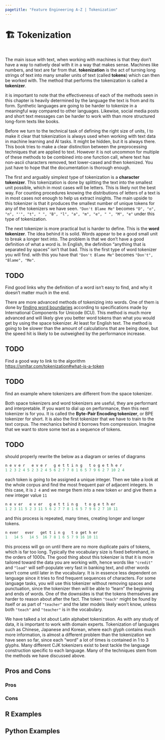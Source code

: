 ```yaml
---
pagetitle: "Feature Engineering A-Z | Tokenization"
---
```


# 🏗️ Tokenization {#sec-text-tokenization}

::: {style="visibility: hidden; height: 0px;"}
## Tokenization
:::

The main issue with text, when working with machines is that they don't have a way to natively deal with it in a way that makes sense. Machines like numbers, and text are far from that. **tokenization** is the act of turning long strings of text into many smaller units of text (called **tokens**) which can then be worked with. The method that performs the tokenization is called a **tokenizer**.

::: {.callout-note}
it is important to note that the effectiveness of each of the methods seen in this chapter is heavily determined by the language the text is from and its form. Synthetic languages are going to be harder to tokenize in a meaningful way compared to other languages. Likewise, social media posts and short text messages can be harder to work with than more structured long-form texts like books. 
:::

Before we turn to the technical task of defining the right size of units, I to make it clear that tokenization is always used when working with text data in machine learning and AI tasks. It might be hidden, but it is always there. This book tries to make a clear distinction between the preprocessing techniques that are applied to text. However it is not uncommon for multiple of these methods to be combined into one function call, where text has non-ascii characters removed, text lower-cased and then tokenized. You just have to hope that the documentation is thorough enough.

The first and arguably simplest type of tokenization is a **character tokenizer**. This tokenization is done by splitting the text into the smallest unit possible, which in most cases will be letters. This is likely not the best way. For counting procedures knowing the distributions of letters of a text is in most cases not enough to help us extract insights. The main upside to this tokenizer is that it produces the smallest number of unique tokens for any of the tokenizers we have seen. `"Don't Blame Me"` becomes `"D", "o", "n", "'", "t", " ", "B", "l", "a", "m", "e", " ", "M", "e"` under this type of tokenization.

The next tokenizer is more practical but is harder to define. This is the **word tokenizer**. The idea behind it is solid. Words appear to be a good small unit to break a longer text into. The problem is that we don't have a good definition of what a word is. In English, the definition "anything that is separated by spaces" isn't that bad. This is the first type of word tokenizer you will find. with this you have that `"Don't Blame Me"` becomes `"Don't", "Blame", "Me"`.

::: {.callout-caution}
# TODO

Find good links why the definition of a word isn't easy to find, and why it doesn't matter much in the end.
:::

There are more advanced methods of tokenizing into words. One of them is done by [finding word boundaries](https://www.unicode.org/reports/tr29/tr29-35.html#Default_Word_Boundaries) according to specifications made by International Components for Unicode (ICU). This method is much more advanced and will likely give you better word tokens than what you would get by using the space tokenizer. At least for English text. The method is going to be slower than the amount of calculations that are being done, but the speed hit is likely to be outweighed by the performance increase.

::: {.callout-caution}
# TODO
Find a good way to link to the algorithm <https://smltar.com/tokenization#what-is-a-token>
:::

::: {.callout-caution}
# TODO

find an example where tokenizers are different from the space tokenizer.
:::

Both space tokenizers and word tokenizers are useful, they are performant and interpretable. If you want to dial up on performance, then this next tokenizer is for you. It is called the **Byte-Pair Encoding tokenizer**, or BPE tokenizer for short. It is also the first tokenizer that we have to train to the text corpus. The mechanics behind it borrows from compression. Imagine that we want to store some text as a sequence of tokens.

::: {.callout-caution}
# TODO

should properly rewrite the below as a diagram or series of diagrams
:::

```r
n e v e r   e v e r   g e t t i n g   t o g e t h e r 
1 2 3 2 4 5 2 3 2 4 5 6 2 7 7 8 1 6 5 7 9 6 2 7 10 2 4
```

each token is going to be assigned a unique integer. Then we take a look at the whole corpus and find the most frequent pair of adjacent integers. In this case, it is `2 4` and we merge them into a new token `er` and give them a new integer value `11`

```r
n e v er   e v er   g e t t i n g   t o g e t h er 
1 2 3 11 5 2 3 11 5 6 2 7 7 8 1 6 5 7 9 6 2 7 10 11
```

and this process is repeated, many times, creating longer and longer tokens.

```r
n ever   ever   get t i n g   t o get h er 
1   14 5   14 5  16 7 8 1 6 5 7 9 16 10 11
```

this process will go on until there are no more duplicate pairs of tokens, which is far too long. Typically the vocabulary size is fixed beforehand, in the orders of 1000s. The good thing about this tokenizer is that it is more tailored toward the data you are working with, hence words like `"credit"` and `"load"` will self-populate very fast in banking text, and other words won't come until later in the vocabulary. It is in essence less dependent on language since it tries to find frequent sequences of characters. For some language tasks, you will use this tokenizer without removing spaces and punctuation, since the tokenizer then will be able to "learn" the beginning and ends of words. One of the downsides is that the tokens themselves are harder to reason about after the fact. The token `"teach"` might be found by itself or as part of `"teacher"` and the later models likely won't know, unless both `"teach"` and `"teacher"` is in the vocabulary. 

We have talked a lot about Latin alphabet tokenization. As with any study of data, it is important to work with domain experts. Tokenization of languages such as Chinese, Japanese and Korean, where each glyph contains much more information, is almost a different problem than the tokenization we have seen so far, since each "word" a lot of times is contained in 1 to 3 glyphs. Many different CJK tokenizers exist to best tackle the language construction specific to each language. Many of the techniques stem from the methods we have discussed above.

## Pros and Cons

### Pros

### Cons

## R Examples

## Python Examples


